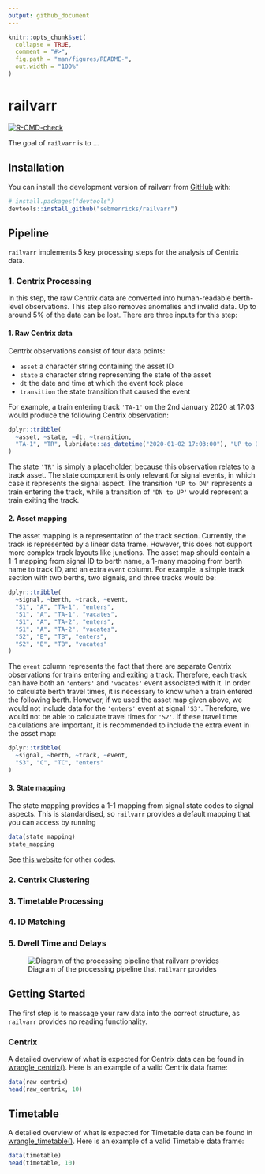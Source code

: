 ```yaml
---
output: github_document
---
```


<!-- README.md is generated from README.Rmd. Please edit that file -->

```r
knitr::opts_chunk$set(
  collapse = TRUE,
  comment = "#>",
  fig.path = "man/figures/README-",
  out.width = "100%"
)
```

# railvarr

<!-- badges: start -->
[![R-CMD-check](https://github.com/sebmerricks/railvarr/actions/workflows/R-CMD-check.yaml/badge.svg)](https://github.com/sebmerricks/railvarr/actions/workflows/R-CMD-check.yaml)
<!-- badges: end -->

The goal of `railvarr` is to ...

## Installation

You can install the development version of railvarr from [GitHub](https://github.com/) with:

``` r
# install.packages("devtools")
devtools::install_github("sebmerricks/railvarr")
```

## Pipeline

`railvarr` implements 5 key processing steps for the analysis of Centrix data.

### 1. Centrix Processing

In this step, the raw Centrix data are converted into human-readable berth-level
observations. This step also removes anomalies and invalid data. Up to around 5%
of the data can be lost. There are three inputs for this step:

#### 1. Raw Centrix data

Centrix observations consist of four data points:

 * `asset` a character string containing the asset ID
 * `state` a character string representing the state of the asset
 * `dt` the date and time at which the event took place
 * `transition` the state transition that caused the event

For example, a train entering track `'TA-1'` on the 2nd January 2020 at 17:03 
would produce the following Centrix observation:

```r
dplyr::tribble(
  ~asset, ~state, ~dt, ~transition,
  "TA-1", "TR", lubridate::as_datetime("2020-01-02 17:03:00"), "UP to DN"
)
```

The state `'TR'` is simply a placeholder, because this observation relates to a
track asset. The state component is only relevant for signal events, in which 
case it represents the signal aspect. The transition `'UP to DN'` represents a
train entering the track, while a transition of `'DN to UP'` would represent a 
train exiting the track.

#### 2. Asset mapping

The asset mapping is a representation of the track section. Currently, the track
is represented by a linear data frame. However, this does not support more 
complex track layouts like junctions. The asset map should contain a 1-1 mapping
from signal ID to berth name, a 1-many mapping from berth name to track ID, and
an extra `event` column. For example, a simple track section with two berths, 
two signals, and three tracks would be:

```r
dplyr::tribble(
  ~signal, ~berth, ~track, ~event,
  "S1", "A", "TA-1", "enters",
  "S1", "A", "TA-1", "vacates",
  "S1", "A", "TA-2", "enters",
  "S1", "A", "TA-2", "vacates",
  "S2", "B", "TB", "enters",
  "S2", "B", "TB", "vacates"
)
```

The `event` column represents the fact that there are separate Centrix 
observations for trains entering and exiting a track. Therefore, each track can
have both an `'enters'` and `'vacates'` event associated with it. In order to
calculate berth travel times, it is necessary to know when a train entered the
following berth. However, if we used the asset map given above, we would not 
include data for the `'enters'` event at signal `'S3'`. Therefore, we would not
be able to calculate travel times for `'S2'`. If these travel time calculations
are important, it is recommended to include the extra event in the asset map:

```r
dplyr::tribble(
  ~signal, ~berth, ~track, ~event,
  "S3", "C", "TC", "enters"
)
```

#### 3. State mapping

The state mapping provides a 1-1 mapping from signal state codes to signal 
aspects. This is standardised, so `railvarr` provides a default mapping that you
can access by running

```r
data(state_mapping)
state_mapping
```

See [this website](https://wiki.openraildata.com/index.php/Signalling_Nomenclature#Signals)
for other codes.

### 2. Centrix Clustering

### 3. Timetable Processing

### 4. ID Matching

### 5. Dwell Time and Delays

![Diagram of the processing pipeline that `railvarr` provides](man/figures/README-pipeline.PNG)

## Getting Started

The first step is to massage your raw data into the correct structure, as `railvarr` provides no reading functionality.

### Centrix

A detailed overview of what is expected for Centrix data can be found in [wrangle_centrix()](https://sebmerricks.github.io/railvarr/reference/wrangle_centrix.html). Here is an example of a valid Centrix data frame:
```r
data(raw_centrix)
head(raw_centrix, 10)
```

## Timetable

A detailed overview of what is expected for Timetable data can be found in [wrangle_timetable()](https://sebmerricks.github.io/railvarr/reference/wrangle_timetable.html). Here is an example of a valid Timetable data frame:
```r
data(timetable)
head(timetable, 10)
```
